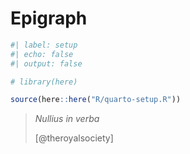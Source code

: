 <!-- %#%$ title begin %#%$ -->
# Epigraph {.unnumbered}
<!-- %#%$ title end %#%$ -->

```r
#| label: setup
#| echo: false
#| output: false

# library(here)

source(here::here("R/quarto-setup.R"))
```

> _Nullius in verba_
> 
> [@theroyalsociety]
